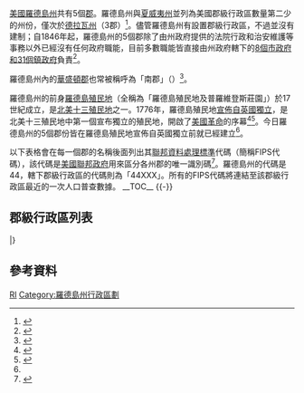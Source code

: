 {{NoteTA
| G1 = USState
| T = zh-hans:罗得岛州县级行政区列表;zh-hk:羅德島州縣級行政區列表;zh-tw:羅德島州郡級行政區列表;
| 1 = zh-hans:县;zh-hk:縣;zh-tw:郡;
| 2 = zh-cn:肯特;zh-hk:根德;zh-tw:肯特;
}}
{{Infobox subdivision type
 | name               = 羅德島州郡級行政區
 | alt_name           =  
 | map                = [[File:List_of_municipalities_in_Rhode_Island_zh-hk.jpg|175px]]
 | caption        = 羅德島州縣級行政區，以顏色區分
 | category           = 
 | territory          = {{flag|美國}}[[羅德島州|羅德島州]]
 | start_date         =
 | current_number     = 5[[郡_(美國)|郡]]
 | number_date        =
 | population_range   = 48,649人（[[布里斯托縣_(羅德島州)|布里斯托郡]]）至636,084人（[[普罗维登斯县|普羅維登斯郡]]）
 | area_range         = 62平方公里（布里斯托郡）至1,062平方公里（普羅維登斯郡）
 | government         = {{link-en|美國地方政府#郡政府|Local government in the United States#County governments|郡政府}}（1846年前）
 | subdivision        = 市、鎮、村、[[美國非建制屬地|非建制地區]]、[[人口普查指定地區|人口普查指定地區]]
}}
[[美國|美國]][[羅德島州|羅德島州]]共有5個[[郡_(美國)|郡]]。羅德島州與[[夏威夷州|夏威夷州]]並列為美國郡級行政區數量第二少的州份，僅次於[[德拉瓦州|德拉瓦州]]（3郡）<ref>{{Cite web|url=http://www.clickandlearn.cc/FreeBlacklineMaps/Counties.htm|title=How Many Counties are in Your State?|work=Click and learn|date=2000|accessdate=2018-08-26|deadurl=yes|archiveurl=https://web.archive.org/web/20090422163024/http://www.clickandlearn.cc/FreeBlacklineMaps/Counties.htm|archivedate=2009-04-22|language=en}}</ref>。儘管羅德島州有設置郡級行政區，不過並沒有{{link-en|美國地方政府#郡政府|Local government in the United States#County governments|郡政府}}建制；自1846年起，羅德島州的5個郡除了由州政府提供的法院行政和治安維護等事務以外已經沒有任何政府職能，目前多數職能皆直接由州政府轄下的[[羅德島州市鎮列表|8個市政府和31個鎮政府]]負責<ref>{{Cite web|url = http://www.sec.state.ri.us/library/riinfo/riinfo/knowrhode|title=Know Rhode Island|work=Rhode Island Department of State|accessdate=2018-08-07|archiveurl = https://web.archive.org/web/20070701164318/http://www.sec.state.ri.us/library/riinfo/riinfo/knowrhode|archivedate=2007-07-01|dead-url=no|language=en}}</ref>。

羅德島州內的[[華盛頓縣_(羅德島州)|華盛頓郡]]也常被稱呼為「南郡」（{{lang|en|South County}}）<ref name="RiCT">{{Cite web|url=http://www.rootsweb.ancestry.com/~rigenweb/counties.html|title=Rhode Island Counties and Towns|publisher=Rootsweb|date=|author=|accessdate=2019-06-29|archiveurl=https://web.archive.org/web/20170113041305/http://www.rootsweb.ancestry.com/~rigenweb/counties.html|archivedate=2017-01-13|dead-url=no|language=en}}</ref>。

羅德島州的前身[[羅德島殖民地及普羅維登斯莊園|羅德島殖民地]]（全稱為「羅德島殖民地及普羅維登斯莊園」）於17世紀成立，是[[北美十三殖民地|北美十三殖民地]]之一。1776年，羅德島殖民地[[美國獨立宣言|宣佈自英國獨立]]，是北美十三殖民地中第一個宣布獨立的殖民地，開啟了[[美國革命|美國革命]]的序幕<ref>{{Cite book|title=The Founding of a Nation: A History of the American Revolution, 1763–1776|last=Jensen|first=Merrill|publisher=[[牛津大學出版社|Oxford University Press]]|year=|isbn=9780872207066|location=紐約|pages=679|language=en}}</ref><ref>{{Cite book|title=The Declaration of Independence: An Interpretation and an Analysis|url=https://archive.org/details/bub_gb_lhtFAAAAIAAJ|last=Friedenwald|first=Herbert|publisher={{link-en|麥克米倫教育|Macmillan Education|Macmillan}}|year=1904|isbn=9781361730799|location=紐約|pages=92－93|language=en}}</ref>。今日羅德島州的5個郡份皆在羅德島殖民地宣佈自英國獨立前就已經建立<ref name="NACO"/>。

以下表格會在每一個郡的名稱後面列出其[[聯邦資料處理標準|聯邦資料處理標準]]代碼（簡稱FIPS代碼），該代碼是[[美國聯邦政府|美國聯邦政府]]用來區分各州郡的唯一識別碼<ref>{{Cite web|url=http://www.itl.nist.gov/fipspubs/fip6-4.htm|title=FIPS Publish 6-4|publisher=[[國家標準暨技術研究院|National Institute of Standards and Technology]]|accessdate=2019-04-11|deadurl=yes|archiveurl=https://web.archive.org/web/20130929074056/http://www.itl.nist.gov/fipspubs/fip6-4.htm|archivedate=2013-09-29|language=en}}</ref>。羅德島州的代碼是44，轄下郡級行政區的代碼則為「44XXX」。所有的FIPS代碼將連結至該郡級行政區最近的一次人口普查數據。
__TOC__
{{-}}

== 郡級行政區列表 ==
{{Countytabletop
| region_width =
| fips_ref = <ref name="FIPS">{{Cite web|url=http://www.epa.gov/enviro/html/codes/md.html|title=EPA County FIPS Code Listing|work=[[美國國家環境保護局|United States Environmental Protection Agency]]|accessdate=2018-02-23|deadurl=yes|archiveurl=https://web.archive.org/web/20040928115157/http://www.epa.gov/enviro/html/codes/md.html|archivedate=2004-09-28|language=en}}</ref>
| region_seat_title = [[郡治|郡治]]
| region_seat_width =
| region_seat_ref = <ref name="NACO">{{Cite web|url=http://www.naco.org/Template.cfm?Section=Find_a_County&Template=/cffiles/counties/state.cfm&state.cfm&statecode=MD|title=NACo - Find a county|work=[[全國縣級協會|National Association of Counties]]|accessdate=2019-04-30|deadurl=yes|archiveurl=https://web.archive.org/web/20071025113200/http://www.naco.org/Template.cfm?Section=Find_a_County&Template=%2Fcffiles%2Fcounties%2Fstate.cfm&state.cfm&statecode=MD|archivedate=2007-10-25|language=en}}</ref><ref>{{Cite web|url=http://webserver.rilin.state.ri.us/Statutes/TITLE42/42-3/INDEX.HTM|title=State of Rhode Island General Laws, Chap. 42-3|publisher={{link-en|羅德島州州議會|Rhode Island General Assembly|Rhode Island General Assembly}}|accessdate=2019-07-14|archiveurl=https://web.archive.org/web/20180730131705/http://webserver.rilin.state.ri.us/Statutes/title42/42-3/INDEX.HTM|archivedate=2018-07-30|dead-url=no|language=en}}</ref>
| data2_title = 成立年份
| data2_width =
| data2_ref = <ref name="NACO"/>
| data3_title = 起源
| data3_width = 
| data3_ref = <ref name="RiCT"/>
| data4_title = 郡名語源
| data4_width = 25%
| data4_ref = <ref name="Orig">{{Cite book|last=Kane, Joseph & Aiken, Charles|title=The American Counties: Origins of County Names, Dates of Creation, and Population Data, 1950-2000|publisher={{link-en|萊曼和賴特菲爾德出版社|Rowman & Littlefield|Scarecrow Press}}|year=2004|url=http://books.google.com/books?id=yC9vFvCuW84C&pg=PA1&dq=Origins+of+County+Names#PPR24,M1|isbn=9780810850361|language=en|accessdate=2019-07-12|archiveurl=https://web.archive.org/web/20150320170421/http://books.google.com/books?id=yC9vFvCuW84C&pg=PA1&dq=Origins+of+County+Names#PPR24,M1|archivedate=2015-03-20|dead-url=no}}</ref>
| data4_unsortable =yes
| population_ref = （2018年）<ref name="NACO" /><ref name="USCB">{{Cite web|url=http://quickfacts.census.gov/qfd/maps/rhode_island_map.html|title=Rhode Island QuickFacts from the US Census Bureau|work=[[美國人口普查局|United States Census Bureau]]|accessdate=2011-10-27|deadurl=yes|archiveurl=https://web.archive.org/web/20111103171230/http://quickfacts.census.gov/qfd/maps/rhode_island_map.html|archivedate=2011-11-03|language=en}}</ref>
| area_ref = <ref name="NACO"/><ref name="USCB"/>
}}
{{Countyrow|Name=布里斯托縣|N=44|Num=001|Seat=布里斯托|Data1=1747年|Data2=[[麻薩諸塞灣省|麻薩諸塞]]的[[布里斯托縣_(麻薩諸塞州)|布里斯托郡]]|Data3=[[英格蘭王國|英格蘭]]的[[郡_(英格蘭)|-{郡}-]][[布里斯托|布里斯托]]|Population=48649|Area=24|Map=Map of Rhode Island highlighting Bristol County.svg|Size=100px}}
{{Countyrow|Name=肯特郡|N=44|Num=003|Seat=東格林威治|Data1=1750年|Data2=普羅維登斯郡|Data3=英格蘭的郡[[肯特郡|肯特-{郡}-]]|Population=163861|Area=1680|Map=Map of Rhode Island highlighting Kent County.svg|Size=100px}}
{{Countyrow|Name=紐波特县|N=44|Num=005|Seat=紐波特|Data1=1703年|Data2=未建立行政區劃之土地<br/>原名「羅德島郡」，1729年更為現名|Data3=[[威爾斯王國|威爾斯]]的鎮[[紐波特|紐波特]]|Population=82542|Area=102|Map=Map of Rhode Island highlighting Newport County.svg|Size=100px}}
{{Countyrow|Name=普羅維登斯郡|N=44|Num=007|Seat=普洛威頓斯|Data1=1703年|Data2=未建立行政區劃之土地<br/>原名「普羅維登斯莊園郡」，1729年更為現名|Data3={{link-en|神聖的天意|Divine providence}}（{{lang|en|Divine providence}}）<br/>羅德島殖民地建立者[[羅傑·威廉斯|羅傑·威廉斯]]的宗教見解|Population=636084|Area=410|Map=Map of Rhode Island highlighting Providence County.svg|Size=100px}}
{{Countyrow|Name=華盛頓縣|N=44|Num=009|Noseat={{link-en|南國王鎮|South Kingstown, Rhode Island}}|Data1=1729年|Data2=普羅維登斯郡<br/>原名「國王郡」，1781年更為現名|Data3=首任[[美國總統|美國總統]][[喬治·華盛頓|喬治·華盛頓]]|Population=126179|Area=329|Map=Map of Rhode Island highlighting Washington County.svg|Size=100px}}
|}

== 參考資料 ==
{{reflist}}

{{羅德島州}}
{{美國各州行政區劃}}

[[Category:美国各州行政区划|RI]]
[[Category:羅德島州行政區劃|Category:羅德島州行政區劃]]
{{Featured list}}